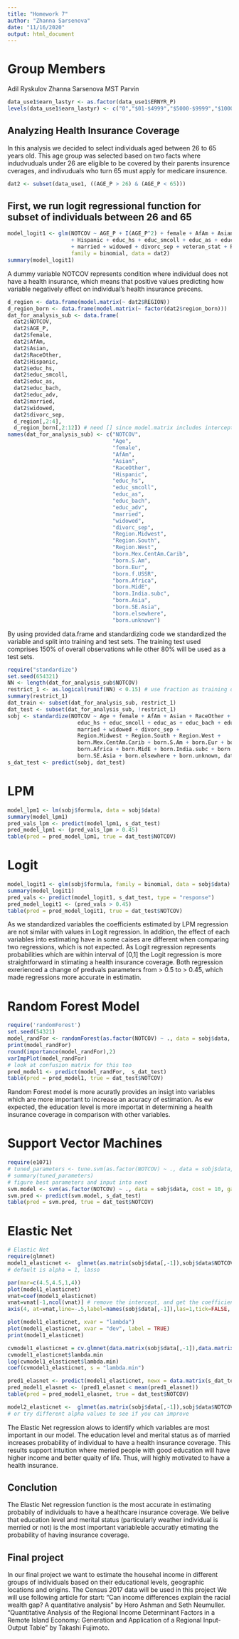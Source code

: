 ```yaml
---
title: "Homework 7"
author: "Zhanna Sarsenova"
date: "11/16/2020"
output: html_document
---
```


# Group Members
Adil Ryskulov
Zhanna Sarsenova
MST Parvin



```r
data_use1$earn_lastyr <- as.factor(data_use1$ERNYR_P)
levels(data_use1$earn_lastyr) <- c("0","$01-$4999","$5000-$9999","$10000-$14999","$15000-$19999","$20000-$24999","$25000-$34999","$35000-$44999","$45000-$54999","$55000-$64999","$65000-$74999","$75000 and over",NA,NA,NA)
```



## Analyzing Health Insurance Coverage

In this analysis we decided to select individuals aged between 26 to 65 years old. This age group was selected based on two facts where indudvuduals under 26 are eligible to be covered by their parents insurence cverages, and indivuduals who turn 65 must apply for medicare insurence.

```r
dat2 <- subset(data_use1, ((AGE_P > 26) & (AGE_P < 65)))
```



## First, we run logit regressional function for subset of individuals between 26 and 65

```r
model_logit1 <- glm(NOTCOV ~ AGE_P + I(AGE_P^2) + female + AfAm + Asian + RaceOther  
                    + Hispanic + educ_hs + educ_smcoll + educ_as + educ_bach + educ_adv 
                    + married + widowed + divorc_sep + veteran_stat + REGION + region_born,
                    family = binomial, data = dat2)
summary(model_logit1)
```

A dummy variable NOTCOV represents condition where individual does not have a health insurance, which means that positive values predicting how variable negatively effect on individual's health insurance precens.

```r
d_region <- data.frame(model.matrix(~ dat2$REGION))
d_region_born <- data.frame(model.matrix(~ factor(dat2$region_born)))
dat_for_analysis_sub <- data.frame(
  dat2$NOTCOV,
  dat2$AGE_P,
  dat2$female,
  dat2$AfAm,
  dat2$Asian,
  dat2$RaceOther,
  dat2$Hispanic,
  dat2$educ_hs,
  dat2$educ_smcoll,
  dat2$educ_as,
  dat2$educ_bach,
  dat2$educ_adv,
  dat2$married,
  dat2$widowed,
  dat2$divorc_sep,
  d_region[,2:4],
  d_region_born[,2:12]) # need [] since model.matrix includes intercept term
names(dat_for_analysis_sub) <- c("NOTCOV",
                                 "Age",
                                 "female",
                                 "AfAm",
                                 "Asian",
                                 "RaceOther",
                                 "Hispanic",
                                 "educ_hs",
                                 "educ_smcoll",
                                 "educ_as",
                                 "educ_bach",
                                 "educ_adv",
                                 "married",
                                 "widowed",
                                 "divorc_sep",
                                 "Region.Midwest",
                                 "Region.South",
                                 "Region.West",
                                 "born.Mex.CentAm.Carib",
                                 "born.S.Am",
                                 "born.Eur",
                                 "born.f.USSR",
                                 "born.Africa",
                                 "born.MidE",
                                 "born.India.subc",
                                 "born.Asia",
                                 "born.SE.Asia",
                                 "born.elsewhere",
                                 "born.unknown")
```

By using provided data.frame and standardizing code we standardized the variable and split into training and test sets. The training test used comprises 150% of overall observations while other 80% will be used as a test sets.

```r
require("standardize")
set.seed(654321)
NN <- length(dat_for_analysis_sub$NOTCOV)
restrict_1 <- as.logical(runif(NN) < 0.15) # use fraction as training data
summary(restrict_1)
dat_train <- subset(dat_for_analysis_sub, restrict_1)
dat_test <- subset(dat_for_analysis_sub, !restrict_1)
sobj <- standardize(NOTCOV ~ Age + female + AfAm + Asian + RaceOther + Hispanic + 
                      educ_hs + educ_smcoll + educ_as + educ_bach + educ_adv + 
                      married + widowed + divorc_sep + 
                      Region.Midwest + Region.South + Region.West + 
                      born.Mex.CentAm.Carib + born.S.Am + born.Eur + born.f.USSR + 
                      born.Africa + born.MidE + born.India.subc + born.Asia + 
                      born.SE.Asia + born.elsewhere + born.unknown, dat_train, family = binomial)
s_dat_test <- predict(sobj, dat_test)
```



# LPM

```r
model_lpm1 <- lm(sobj$formula, data = sobj$data)
summary(model_lpm1)
pred_vals_lpm <- predict(model_lpm1, s_dat_test)
pred_model_lpm1 <- (pred_vals_lpm > 0.45)
table(pred = pred_model_lpm1, true = dat_test$NOTCOV)
```



# Logit
```r
model_logit1 <- glm(sobj$formula, family = binomial, data = sobj$data)
summary(model_logit1)
pred_vals <- predict(model_logit1, s_dat_test, type = "response")
pred_model_logit1 <- (pred_vals > 0.45)
table(pred = pred_model_logit1, true = dat_test$NOTCOV)
```

As we standardized variables the coefficients estimated by LPM regression are not similar with values in Logit regression. In addition, the effect of each variables into estimating have in some caises are different when comparing two regressions, which is not expected. As Logit regression represents probabilities which are within interval of [0,1] the Logit regression is more straightforward in stimating a health insurance coverage.
Both regression exrerienced a change of predvals parameters from > 0.5 to > 0.45, which made regressions more accurate in estimatin. 



# Random Forest Model
```r
require('randomForest')
set.seed(54321)
model_randFor <- randomForest(as.factor(NOTCOV) ~ ., data = sobj$data, importance=TRUE, proximity=TRUE)
print(model_randFor)
round(importance(model_randFor),2)
varImpPlot(model_randFor)
# look at confusion matrix for this too
pred_model1 <- predict(model_randFor,  s_dat_test)
table(pred = pred_model1, true = dat_test$NOTCOV)
```

Random Forest model is more acuratly provides an insigt into variables which are more important to increase an acuracy of estimation. As ew expected, the education level is more importat in determining a health insurance coverage in comparison with other variables.



# Support Vector Machines

```r
require(e1071)
# tuned_parameters <- tune.svm(as.factor(NOTCOV) ~ ., data = sobj$data, gamma = 10^(-3:0), cost = 10^(-2:1)) 
# summary(tuned_parameters)
# figure best parameters and input into next
svm.model <- svm(as.factor(NOTCOV) ~ ., data = sobj$data, cost = 10, gamma = 0.1)
svm.pred <- predict(svm.model, s_dat_test)
table(pred = svm.pred, true = dat_test$NOTCOV)
```



# Elastic Net
```r
# Elastic Net
require(glmnet)
model1_elasticnet <-  glmnet(as.matrix(sobj$data[,-1]),sobj$data$NOTCOV) 
# default is alpha = 1, lasso

par(mar=c(4.5,4.5,1,4))
plot(model1_elasticnet)
vnat=coef(model1_elasticnet)
vnat=vnat[-1,ncol(vnat)] # remove the intercept, and get the coefficients at the end of the path
axis(4, at=vnat,line=-.5,label=names(sobj$data[,-1]),las=1,tick=FALSE, cex.axis=0.45) 

plot(model1_elasticnet, xvar = "lambda")
plot(model1_elasticnet, xvar = "dev", label = TRUE)
print(model1_elasticnet)

cvmodel1_elasticnet = cv.glmnet(data.matrix(sobj$data[,-1]),data.matrix(sobj$data$NOTCOV)) 
cvmodel1_elasticnet$lambda.min
log(cvmodel1_elasticnet$lambda.min)
coef(cvmodel1_elasticnet, s = "lambda.min")

pred1_elasnet <- predict(model1_elasticnet, newx = data.matrix(s_dat_test), s = cvmodel1_elasticnet$lambda.min)
pred_model1_elasnet <- (pred1_elasnet < mean(pred1_elasnet)) 
table(pred = pred_model1_elasnet, true = dat_test$NOTCOV)

model2_elasticnet <-  glmnet(as.matrix(sobj$data[,-1]),sobj$data$NOTCOV, alpha = 0) 
# or try different alpha values to see if you can improve
```

The Elastic Net regression alows to identify which variables are most important in our model. The education level and merital status as of married increases probability of individual to have a health insurance coverage. This results support intuition where meried people with good education will have higher income and better quaity of life. Thus, will highly motivated to have a health insurance.



## Conclution

The Elastic Net regression function is the most accurate in estimating probabily of individuals to have a healthcare insurance coverage. We belive that education level and merital status (particularly weather individual is merried or not) is the most important variableble accuratly etimating the probability of having insurance coverage.



## Final project
In our final project we want to estimate the househal income in different groups of individuals based on their educational levels, geographic locations and origins.
The Census 2017 data will be used in this project
We will use following article for start:
"Can income differences explain the racial wealth gap? A quantitative analysis" by Hero Ashman and Seth Neumuller.
"Quantitative Analysis of the Regional Income Determinant Factors in a Remote Island Economy: Generation and Application of a Regional Input-Output Table" by Takashi Fujimoto.
